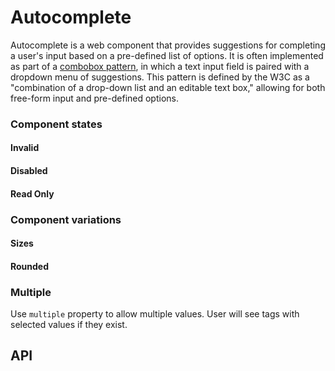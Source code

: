 
# Autocomplete

Autocomplete is a web component that provides suggestions for completing a
user's input based on a pre-defined list of options. It is often implemented as
part of a [combobox pattern](https://www.w3.org/WAI/ARIA/apg/patterns/combobox),
in which a text input field is paired with a dropdown menu of suggestions. This
pattern is defined by the W3C as a "combination of a drop-down list and an
editable text box," allowing for both free-form input and pre-defined options.

<Story id="inputs-autocomplete--base" />

### Component states

#### Invalid
<Story id="inputs-autocomplete--invalid" />

#### Disabled
<Story id="inputs-autocomplete--disabled" />

#### Read Only
<Story id="inputs-autocomplete--read-only" />

### Component variations

#### Sizes
<Story id="inputs-autocomplete--sizes" />

#### Rounded
<Story id="inputs-autocomplete--rounded" />

### Multiple

Use `multiple` property to allow multiple values. User will see tags with
selected values if they exist.

<Story id="inputs-autocomplete--multiple" />

## API
<Props />

